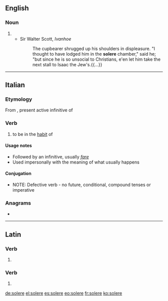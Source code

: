 ==English==

===Noun===
{{en-noun}}

# {{alternative form of|soler|lang=en}}
#* Sir Walter Scott, ''Ivanhoe''
#*: The cupbearer shrugged up his shoulders in displeasure. "I thought to have lodged him in the '''solere''' chamber," said he; "but since he is so unsocial to Christians, e'en let him take the next stall to Isaac the Jew's.{{...}}

{{Webster 1913}}

----

==Italian==

===Etymology===
From {{inh|it|la|solēre}}, present active infinitive of {{m|la|soleō||be accustomed}}

===Verb===
{{it-verb}}

# to be in the [[habit]] of

====Usage notes====
* Followed by an infinitive, usually ''[[fare#Italian|fare]]''
* Used impersonally with the meaning of what usually happens

====Conjugation====
* NOTE: Defective verb - no future, conditional, compound tenses or imperative
{{it-conj-ere|sol|none
|ger=-|presp=-|pastp=solito
|pres1s=soglio|pres2s=suoli|pres3s=suole|pres1p=sogliamo|pres3p=sogliono
|prem3s2=-|prem3p=solerono|prem3p2=-
|fut1s=-|fut2s=-|fut3s=-|fut1p=-|fut2p=-|fut3p=-
|cond1s=-|cond2s=-|cond3s=-|cond1p=-|cond2p=-|cond3p=-
|sub123s=soglia|sub1p=sogliamo|sub2p=sogliate|sub3p=sogliano
|imp2s=-|imp3s=-|imp1p=-|imp2p=-|imp3p=-}}

===Anagrams===
* {{l|it|lesero}}

----

==Latin==

===Verb===
{{la-verb-form|sōlēre}}

# {{inflection of|sōlor||2|s|pres|actv|subj|lang=la}}

===Verb===
{{la-verb-form|solēre}}

# {{inflection of|soleō||pres|actv|inf|lang=la}}

[[de:solere]]
[[el:solere]]
[[es:solere]]
[[eo:solere]]
[[fr:solere]]
[[ko:solere]]